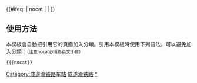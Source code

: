 {{鐵道路線|
| 模板名稱 = 成遂渝铁路
| 名稱 = [[成遂渝铁路]]
| 代表色 =  #0033c9
| Logo = [[File:China Railways.svg|17px]]
| 背景顏色 = #FFFFFF
| 車站列表 = 
[[成都东站|成都东]] - [[石板滩站|石板滩]] - [[淮口南站|淮口南]] - [[积金南站|积金南]] - [[大英东站|大英东]] - [[新桥线路所]] - [[遂宁站|遂宁]] - [[遂宁南站|遂宁南]] - [[三星站|三星]] - [[潼南站|潼南]] - [[下太和站|下太和]] -  [[渭沱站|渭沱]] - [[合川站 (重庆市)|合川]] -< <div style="display:inline-block; text-align:left; vertical-align:middle;">''客车:'' [[蔡家站 (重庆铁路枢纽)|蔡家]] - K141线路所<br /> ''货车:'' [[石子山站|石子山]] - [[北碚站|北碚]] - [[兴隆场站|兴隆场]]</div> >- [[井口站 (重慶)|井口]] - [[重庆北站|重庆北]]}}
<includeonly>{{#ifeq: {{{1}}} | nocat | <!--空--> | [[Category:成遂渝铁路车站]] }}</includeonly><noinclude>

==使用方法==
本模板會自動把引用它的頁面加入分類。引用本模板時使用下列語法，可以避免加入分類：<small>（注意nocat必須為英文小寫）</small>
 <nowiki>{{</nowiki>{{PAGENAME}}<nowiki>|nocat}}</nowiki>
[[Category:中國鐵路路線模板|成遂渝铁路]]
[[Category:成遂渝铁路车站|*]]
</noinclude>